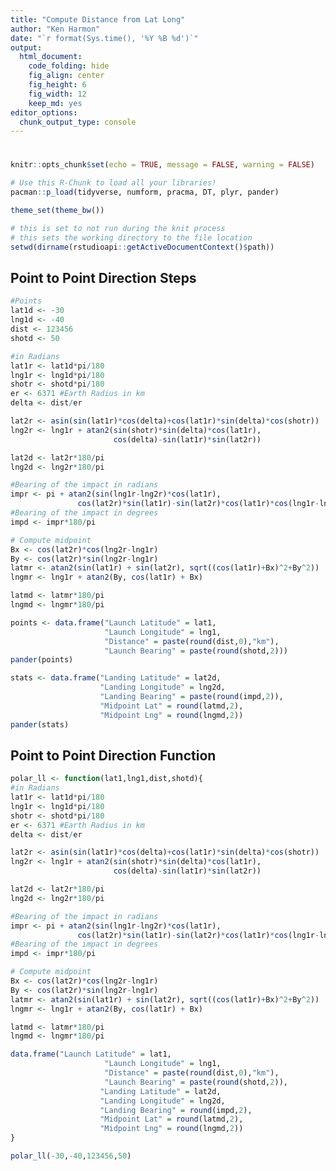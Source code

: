 ```yaml
---
title: "Compute Distance from Lat Long"
author: "Ken Harmon"
date: "`r format(Sys.time(), '%Y %B %d')`"
output:
  html_document:
    code_folding: hide
    fig_align: center
    fig_height: 6
    fig_width: 12
    keep_md: yes
editor_options:
  chunk_output_type: console
---
```


# {.tabset .tabset-fade}

```r
knitr::opts_chunk$set(echo = TRUE, message = FALSE, warning = FALSE)
```

```r
# Use this R-Chunk to load all your libraries!
pacman::p_load(tidyverse, numform, pracma, DT, plyr, pander)

theme_set(theme_bw())
```

```r
# this is set to not run during the knit process
# this sets the working directory to the file location
setwd(dirname(rstudioapi::getActiveDocumentContext()$path))
```

## Point to Point Direction Steps

```r
#Points
lat1d <- -30
lng1d <- -40
dist <- 123456
shotd <- 50

#in Radians
lat1r <- lat1d*pi/180 
lng1r <- lng1d*pi/180
shotr <- shotd*pi/180
er <- 6371 #Earth Radius in km
delta <- dist/er

lat2r <- asin(sin(lat1r)*cos(delta)+cos(lat1r)*sin(delta)*cos(shotr))
lng2r <- lng1r + atan2(sin(shotr)*sin(delta)*cos(lat1r),
                       cos(delta)-sin(lat1r)*sin(lat2r))

lat2d <- lat2r*180/pi
lng2d <- lng2r*180/pi

#Bearing of the impact in radians
impr <- pi + atan2(sin(lng1r-lng2r)*cos(lat1r),
               cos(lat2r)*sin(lat1r)-sin(lat2r)*cos(lat1r)*cos(lng1r-lng2r))
#Bearing of the impact in degrees
impd <- impr*180/pi

# Compute midpoint
Bx <- cos(lat2r)*cos(lng2r-lng1r)
By <- cos(lat2r)*sin(lng2r-lng1r)
latmr <- atan2(sin(lat1r) + sin(lat2r), sqrt((cos(lat1r)+Bx)^2+By^2))
lngmr <- lng1r + atan2(By, cos(lat1r) + Bx)

latmd <- latmr*180/pi
lngmd <- lngmr*180/pi

points <- data.frame("Launch Latitude" = lat1, 
                     "Launch Longitude" = lng1, 
                     "Distance" = paste(round(dist,0),"km"), 
                     "Launch Bearing" = paste(round(shotd,2)))
pander(points)

stats <- data.frame("Landing Latitude" = lat2d,
                    "Landing Longitude" = lng2d,
                    "Landing Bearing" = paste(round(impd,2)),
                    "Midpoint Lat" = round(latmd,2),
                    "Midpoint Lng" = round(lngmd,2))
pander(stats)
```

## Point to Point Direction Function

```r

polar_ll <- function(lat1,lng1,dist,shotd){
#in Radians
lat1r <- lat1d*pi/180 
lng1r <- lng1d*pi/180
shotr <- shotd*pi/180
er <- 6371 #Earth Radius in km
delta <- dist/er

lat2r <- asin(sin(lat1r)*cos(delta)+cos(lat1r)*sin(delta)*cos(shotr))
lng2r <- lng1r + atan2(sin(shotr)*sin(delta)*cos(lat1r),
                       cos(delta)-sin(lat1r)*sin(lat2r))

lat2d <- lat2r*180/pi
lng2d <- lng2r*180/pi

#Bearing of the impact in radians
impr <- pi + atan2(sin(lng1r-lng2r)*cos(lat1r),
               cos(lat2r)*sin(lat1r)-sin(lat2r)*cos(lat1r)*cos(lng1r-lng2r))
#Bearing of the impact in degrees
impd <- impr*180/pi

# Compute midpoint
Bx <- cos(lat2r)*cos(lng2r-lng1r)
By <- cos(lat2r)*sin(lng2r-lng1r)
latmr <- atan2(sin(lat1r) + sin(lat2r), sqrt((cos(lat1r)+Bx)^2+By^2))
lngmr <- lng1r + atan2(By, cos(lat1r) + Bx)

latmd <- latmr*180/pi
lngmd <- lngmr*180/pi

data.frame("Launch Latitude" = lat1, 
                     "Launch Longitude" = lng1, 
                     "Distance" = paste(round(dist,0),"km"), 
                     "Launch Bearing" = paste(round(shotd,2)),
                    "Landing Latitude" = lat2d,
                    "Landing Longitude" = lng2d,
                    "Landing Bearing" = round(impd,2),
                    "Midpoint Lat" = round(latmd,2),
                    "Midpoint Lng" = round(lngmd,2))
}
```

```r
polar_ll(-30,-40,123456,50)
```

